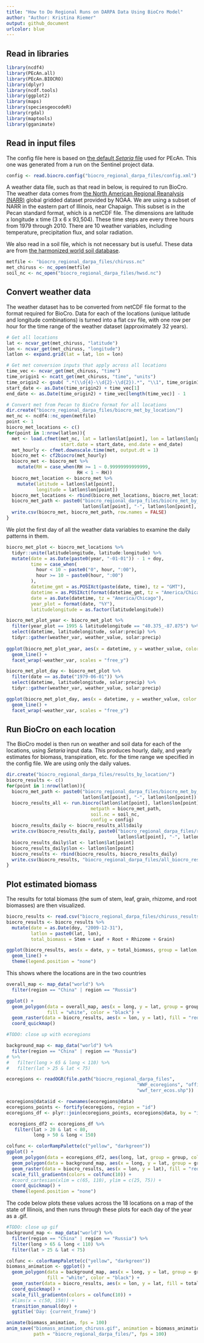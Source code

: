```yaml
---
title: "How to Do Regional Runs on DARPA Data Using BioCro Model"
author: "Author: Kristina Riemer"
output: github_document
urlcolor: blue
---
```


## Read in libraries

```r
library(ncdf4)
library(PEcAn.all)
library(PEcAn.BIOCRO)
library(dplyr)
library(ncdf.tools)
library(ggplot2)
library(maps)
library(speciesgeocodeR)
library(rgdal)
library(maptools)
library(gganimate)
```

## Read in input files

The config file here is based on [the default *Setaria* file](https://github.com/PecanProject/pecan/blob/ac5aef2e755a8961591196428753eb184fb4c6cb/models/biocro/inst/extdata/defaults/setaria.xml) used for PEcAn. This one was generated from a run on the Sentinel project data. 
```r
config <- read.biocro.config("biocro_regional_darpa_files/config.xml")
```

A weather data file, such as that read in below, is required to run BioCro. The weather data comes from [the North American Regional Reanalysis (NARR)](https://www.esrl.noaa.gov/psd/data/gridded/data.narr.html) global gridded dataset provided by NOAA. We are using a subset of NARR in the eastern part of Illinois, near Chapaign. This subset is in the Pecan standard format, which is a netCDF file. The dimensions are latitude x longitude x time (3 x 6 x 93,504). These time steps are every three hours from 1979 through 2010. There are 10 weather variables, including temperature, precipitation flux, and solar radiation. 

We also read in a soil file, which is not necessary but is useful. These data are from [the harmonized world soil database](http://www.fao.org/soils-portal/soil-survey/soil-maps-and-databases/harmonized-world-soil-database-v12/en/). 
```r
metfile <- "biocro_regional_darpa_files/chiruss.nc"
met_chiruss <- nc_open(metfile)
soil_nc <- nc_open("biocro_regional_darpa_files/hwsd.nc")
```

## Convert weather data

The weather dataset has to be converted from netCDF file format to the format required for BioCro. Data for each of the locations (unique latitude and longitude combinations) is turned into a flat csv file, with one row per hour for the time range of the weather dataset (approximately 32 years). 
```r
# Get all locations
lat <- ncvar_get(met_chiruss, "latitude")
lon <- ncvar_get(met_chiruss, "longitude")
latlon <- expand.grid(lat = lat, lon = lon)

# Get met conversion inputs that apply across all locations
time_vec <- ncvar_get(met_chiruss, "time")
time_origin1 <- ncatt_get(met_chiruss, "time", "units")
time_origin2 <- gsub( ".*(\\d{4}-\\d{2}-\\d{2}).*", "\\1", time_origin1$value)
start_date <- as.Date(time_origin2) + time_vec[1]
end_date <- as.Date(time_origin2) + time_vec[length(time_vec)] - 1

# Convert met from Pecan to BioCro format for all locations
dir.create("biocro_regional_darpa_files/biocro_met_by_location/")
met_nc <- ncdf4::nc_open(metfile)
point <- 1
biocro_met_locations <- c()
for(point in 1:nrow(latlon)){
  met <- load.cfmet(met_nc, lat = latlon$lat[point], lon = latlon$lon[point],
                    start.date = start_date, end.date = end_date)
  met_hourly <- cfmet.downscale.time(met, output.dt = 1)
  biocro_met <- cf2biocro(met_hourly)
  biocro_met <- biocro_met %>%
    mutate(RH = case_when(RH >= 1 ~ 0.99999999999999,
                          RH < 1 ~ RH))
  biocro_met_location <- biocro_met %>% 
    mutate(latitude = latlon$lat[point], 
           longitude = latlon$lon[point])
  biocro_met_locations <- rbind(biocro_met_locations, biocro_met_location)
  biocro_met_path <- paste0("biocro_regional_darpa_files/biocro_met_by_location/biocromet-", 
                            latlon$lat[point], "-", latlon$lon[point], ".2010.csv")
  write.csv(biocro_met, biocro_met_path, row.names = FALSE)
}
```

We plot the first day of all the weather data variables to examine the daily patterns in them. 
```r
biocro_met_plot <- biocro_met_locations %>% 
  tidyr::unite(latitudelongitude, latitude:longitude) %>% 
  mutate(date = as.Date(paste0(year, "-01-01")) - 1 + doy, 
         time = case_when(
           hour < 10 ~ paste0("0", hour, ":00"), 
           hour >= 10 ~ paste0(hour, ":00")
         ), 
         datetime_gmt = as.POSIXct(paste(date, time), tz = "GMT"), 
         datetime = as.POSIXct(format(datetime_gmt, tz = "America/Chicago")), 
         date = as.Date(datetime, tz = "America/Chicago"), 
         year_plot = format(date, "%Y"), 
         latitudelongitude = as.factor(latitudelongitude)) 

biocro_met_plot_year <- biocro_met_plot %>% 
  filter(year_plot == 1995 & latitudelongitude == "40.375_-87.875") %>%
  select(datetime, latitudelongitude, solar:precip) %>% 
  tidyr::gather(weather_var, weather_value, solar:precip)
  
ggplot(biocro_met_plot_year, aes(x = datetime, y = weather_value, color = latitudelongitude)) +
  geom_line() +
  facet_wrap(~weather_var, scales = "free_y")

biocro_met_plot_day <- biocro_met_plot %>% 
  filter(date == as.Date("1979-06-01")) %>% 
  select(datetime, latitudelongitude, solar:precip) %>% 
  tidyr::gather(weather_var, weather_value, solar:precip)

ggplot(biocro_met_plot_day, aes(x = datetime, y = weather_value, color = latitudelongitude)) +
  geom_line() +
  facet_wrap(~weather_var, scales = "free_y")
```

## Run BioCro on each location

The BioCro model is then run on weather and soil data for each of the locations, using *Setaria* input data. This produces hourly, daily, and yearly estimates for biomass, transpiration, etc. for the time range we specified in the config file. We are using only the daily values. 
```r
dir.create("biocro_regional_darpa_files/results_by_location/")
biocro_results <- c()
for(point in 1:nrow(latlon)){
  biocro_met_path <- paste0("biocro_regional_darpa_files/biocro_met_by_location/biocromet-", 
                            latlon$lat[point], "-", latlon$lon[point])
  biocro_results_all <- run.biocro(latlon$lat[point], latlon$lon[point],
                               metpath = biocro_met_path,
                               soil.nc = soil_nc,
                               config = config)
  biocro_results_daily <- biocro_results_all$daily
  write.csv(biocro_results_daily, paste0("biocro_regional_darpa_files/results_by_location/daily-", 
                                         latlon$lat[point], "-", latlon$lon[point], ".csv"))
  biocro_results_daily$lat <- latlon$lat[point]
  biocro_results_daily$lon <- latlon$lon[point]
  biocro_results <- rbind(biocro_results, biocro_results_daily)
  write.csv(biocro_results, "biocro_regional_darpa_files/all_biocro_results.csv")
}
```

## Plot estimated biomass

The results for total biomass (the sum of stem, leaf, grain, rhizome, and root biomasses) are then visualized. 
```r
biocro_results <- read.csv("biocro_regional_darpa_files/chiruss_results/all_biocro_results.csv")
biocro_results <- biocro_results %>% 
  mutate(date = as.Date(doy, "2009-12-31"), 
         latlon = paste0(lat, lon), 
         total_biomass = Stem + Leaf + Root + Rhizome + Grain)

ggplot(biocro_results, aes(x = date, y = total_biomass, group = latlon, color = latlon)) +
  geom_line() +
  theme(legend.position = "none")
```

This shows where the locations are in the two countries
```r
overall_map <- map_data("world") %>% 
  filter(region == "China" | region == "Russia")

ggplot() +
  geom_polygon(data = overall_map, aes(x = long, y = lat, group = group), 
               fill = "white", color = "black") +
  geom_raster(data = biocro_results, aes(x = lon, y = lat), fill = "red") +
  coord_quickmap()
```

```r
#TODO: close up with ecoregions

background_map <- map_data("world") %>% 
  filter(region == "China" | region == "Russia") 
# %>% 
#   filter(long > 65 & long < 110) %>% 
#   filter(lat > 25 & lat < 75)

ecoregions <- readOGR(file.path("biocro_regional_darpa_files", 
                                                "WWF_ecoregions", "official", 
                                                "wwf_terr_ecos.shp"))

ecoregions@data$id <- rownames(ecoregions@data)
ecoregions_points <- fortify(ecoregions, region = "id")
ecoregions_df <- plyr::join(ecoregions_points, ecoregions@data, by = "id")

 ecoregions_df2 <- ecoregions_df %>% 
   filter(lat > 20 & lat < 80,
          long > 50 & long < 150)

colfunc <- colorRampPalette(c("yellow", "darkgreen"))
ggplot() +
  geom_polygon(data = ecoregions_df2, aes(long, lat, group = group, color = ECO_NAME)) +
  geom_polygon(data = background_map, aes(x = long, y = lat, group = group), fill = NA, color = "black") +
  geom_raster(data = biocro_results, aes(x = lon, y = lat), fill = "red") +
  scale_fill_gradientn(colors = colfunc(10)) +
  #coord_cartesian(xlim = c(65, 110), ylim = c(25, 75)) +
  coord_quickmap() +
  theme(legend.position = "none")
```

The code below plots these values across the 18 locations on a map of the state of Illinois, and then runs through these plots for each day of the year as a .gif. 
```r
#TODO: close up gif
background_map <- map_data("world") %>% 
  filter(region == "China" | region == "Russia") %>% 
  filter(long > 65 & long < 110) %>% 
  filter(lat > 25 & lat < 75)

colfunc <- colorRampPalette(c("yellow", "darkgreen"))
biomass_animation <- ggplot() +
  geom_polygon(data = background_map, aes(x = long, y = lat, group = group), 
               fill = "white", color = "black") +
  geom_raster(data = biocro_results, aes(x = lon, y = lat, fill = total_biomass)) +
  coord_quickmap() +
  scale_fill_gradientn(colors = colfunc(10)) +
  #lims(x = c(50, 150)) +
  transition_manual(doy) +
  ggtitle('Day: {current_frame}')

animate(biomass_animation, fps = 100)
anim_save("biomass_animation_chiruss.gif", animation = biomass_animation, 
          path = "biocro_regional_darpa_files/", fps = 100)
```
